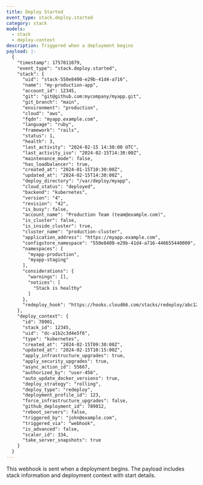 ```yaml
---
title: Deploy Started
event_type: stack.deploy.started
category: stack
models:
  - stack
  - deploy-context
description: Triggered when a deployment begins
payload: |-
  {
    "timestamp": 1757011079,
    "event_type": "stack.deploy.started",
    "stack": {
      "uid": "stack-550e8400-e29b-41d4-a716",
      "name": "my-production-app",
      "account_id": 12345,
      "git": "git@github.com:mycompany/myapp.git",
      "git_branch": "main",
      "environment": "production",
      "cloud": "aws",
      "fqdn": "myapp.example.com",
      "language": "ruby",
      "framework": "rails",
      "status": 1,
      "health": 3,
      "last_activity": "2024-02-15 14:30:00 UTC",
      "last_activity_iso": "2024-02-15T14:30:00Z",
      "maintenance_mode": false,
      "has_loadbalancer": true,
      "created_at": "2024-01-15T10:30:00Z",
      "updated_at": "2024-02-15T14:30:00Z",
      "deploy_directory": "/var/deploy/myapp",
      "cloud_status": "deployed",
      "backend": "kubernetes",
      "version": "4",
      "revision": "42",
      "is_busy": false,
      "account_name": "Production Team (team@example.com)",
      "is_cluster": false,
      "is_inside_cluster": true,
      "cluster_name": "production-cluster",
      "application_address": "https://myapp.example.com",
      "configstore_namespace": "550e8400-e29b-41d4-a716-446655440000",
      "namespaces": [
        "myapp-production",
        "myapp-staging"
      ],
      "considerations": {
        "warnings": [],
        "notices": [
          "Stack is healthy"
        ]
      },
      "redeploy_hook": "https://hooks.cloud66.com/stacks/redeploy/abc123def456"
    },
    "deploy_context": {
      "id": 78901,
      "stack_id": 12345,
      "uid": "dc-a1b2c3d4e5f6",
      "type": "kubernetes",
      "created_at": "2024-02-15T09:30:00Z",
      "updated_at": "2024-02-15T10:15:00Z",
      "apply_infrastructure_upgrades": true,
      "apply_security_upgrades": true,
      "async_action_id": 55667,
      "authorized_by": "user-456",
      "auto_update_docker_versions": true,
      "deploy_strategy": "rolling",
      "deploy_type": "redeploy",
      "deployment_profile_id": 123,
      "force_infrastructure_upgrades": false,
      "github_deployment_id": 789012,
      "reboot_servers": false,
      "triggered_by": "john@example.com",
      "triggered_via": "webhook",
      "is_advanced": false,
      "scaler_id": 334,
      "take_server_snapshots": true
    }
  }
---
```


This webhook is sent when a deployment begins. The payload includes stack information and deployment context with start details.
